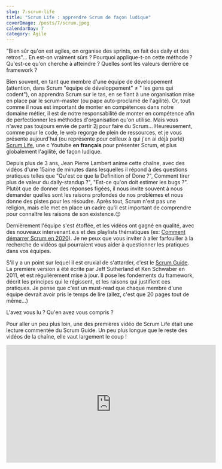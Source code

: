 ```yaml
---
slug: 7-scrum-life
title: "Scrum Life : apprendre Scrum de façon ludique"
coverImage: /posts/7/scrum.jpeg
calendarDay: 7
category: Agile
---
```


"Bien sûr qu'on est agiles, on organise des sprints, on fait des daily et des retros"...
En est-on vraiment sûrs ? Pourquoi applique-t-on cette méthode ? Qu'est-ce qu'on cherche à atteindre ? Quelles sont les valeurs derrière ce framework ?

Bien souvent, en tant que membre d'une équipe de développement (attention, dans Scrum "équipe de développement" ≠ " les gens qui codent"), on apprendra Scrum sur le tas, en se fiant à une organisation mise en place par le scrum-master (ou pape auto-proclamé de l'agilité). Or, tout comme il nous est important de monter en compétences dans notre domaine métier, il est de notre responsabilité de monter en compétence afin de perfectionner les méthodes d'organisation qu'on utilise. Mais vous n'avez pas toujours envie de partir 2j pour faire du Scrum... Heureusement, comme pour le code, le web regorge de plein de ressources, et je vous présente aujourd'hui (ou représente pour celleux à qui j'en ai déjà parlé) [Scrum Life](https://www.youtube.com/channel/UCMCnZGIOeLVO65-LBxkkHyQ), une c Youtube **en français** pour présenter Scrum, et plus globalement l'agilité, de façon ludique.

Depuis plus de 3 ans, Jean Pierre Lambert anime cette chaîne, avec des vidéos d'une 15aine de minutes dans lesquelles il répond à des questions pratiques telles que "Qu'est ce que la Definition of Done ?", Comment tirer plus de valeur du daily-standup ?", "Est-ce qu'on doit estimer les bugs ?". Plutôt que de donner des réponses figées, il nous invite souvent à nous demander quelles sont les raisons profondes de nos problèmes et nous donne des pistes pour les résoudre. Après tout, Scrum n'est pas une religion, mais elle met en place un cadre qu'il est important de comprendre pour connaître les raisons de son existence.😉

Dernièrement l'équipe s'est étoffée, et les vidéos ont gagné en qualité, avec des nouveaux intervenant.e.s et des playlists thématiques (ex: [Comment démarrer Scrum en 2020](https://www.youtube.com/watch?v=vCMrCJ-3Kf4&list=PLxTb_ZC4kmrQM2s2BTynZ3WShJhDBh57L)). Je ne peux que vous inviter à aller farfouiller à la recherche de vidéos qui pourraient vous aider à questionner les pratiques dans vos équipes.

S'il y a un point sur lequel il est cruxial de s'attarder, c'est le [Scrum Guide](https://www.scrumguides.org/docs/scrumguide/v2017/2017-scrum-guide-french.pdf). La première version a été écrite par Jeff Sutherland et Ken Schwaber en 2011, et est régulièrement mise à jour. Il pose les fondements du framework, décrit les principes qui le régissent, et les raisons qui justifient ces pratiques.
Je pense que c'est un must-read que chaque membre d'une équipe devrait avoir pris le temps de lire (allez, c'est que 20 pages tout de même...)

L'avez vous lu ? Qu'en avez vous compris ?

Pour aller un peu plus loin, une des premières vidéo de Scrum Life était une lecture commentée du Scrum Guide. Un peu plus longue que le reste des vidéos de la chaîne, elle vaut largement le coup !

<iframe
  width="560"
  height="315"
  src="https://www.youtube-nocookie.com/embed/hFmswldixSs"
  frameBorder="0"
  allow="accelerometer; autoplay; clipboard-write; encrypted-media; gyroscope; picture-in-picture"
  allowfullscreen
></iframe>
